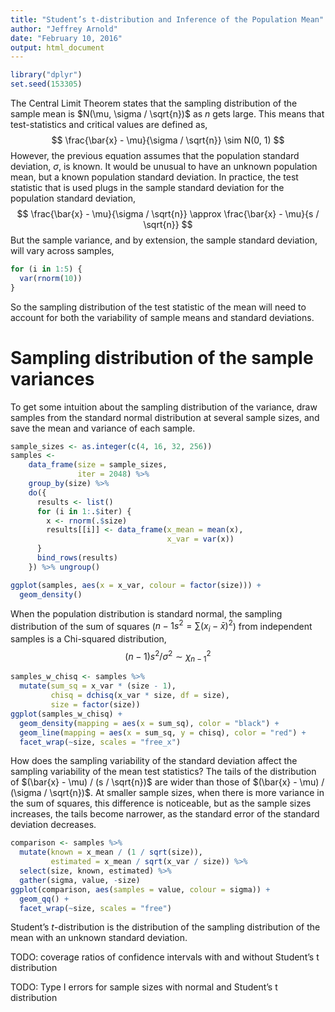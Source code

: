 ```yaml
---
title: "Student’s t-distribution and Inference of the Population Mean"
author: "Jeffrey Arnold"
date: "February 10, 2016"
output: html_document
---
```


```r
library("dplyr")
set.seed(153305)
```

The Central Limit Theorem states that the sampling distribution of the sample 
mean is $N(\mu, \sigma / \sqrt{n})$ as $n$ gets large.
This means that test-statistics and critical values are defined as,
$$
\frac{\bar{x} - \mu}{\sigma / \sqrt{n}} \sim N(0, 1)
$$
However, the previous equation assumes that the population standard deviation, $\sigma$, is known.
It would be unusual to have an unknown population mean, but a known population standard deviation.
In practice, the test statistic that is used plugs in the sample standard deviation for the population standard deviation,
$$
\frac{\bar{x} - \mu}{\sigma / \sqrt{n}} \approx \frac{\bar{x} - \mu}{s / \sqrt{n}}
$$
But the sample variance, and by extension, the sample standard deviation, will vary across samples,
```r
for (i in 1:5) {
  var(rnorm(10))
}
```
So the sampling distribution of the test statistic of the mean will need to account for both the variability of sample means and standard deviations.

# Sampling distribution of the sample variances

To get some intuition about the sampling distribution of the variance, draw samples from the standard normal distribution at several sample sizes, and save the mean and variance of each sample.
```r
sample_sizes <- as.integer(c(4, 16, 32, 256))
samples <-
    data_frame(size = sample_sizes,
               iter = 2048) %>%
    group_by(size) %>%
    do({
      results <- list()
      for (i in 1:.$iter) {
        x <- rnorm(.$size)
        results[[i]] <- data_frame(x_mean = mean(x),
                                   x_var = var(x))
      }
      bind_rows(results)
    }) %>% ungroup()
```

```r
ggplot(samples, aes(x = x_var, colour = factor(size))) +
  geom_density()
```
When the population distribution is standard normal, the sampling distribution of the sum of squares ($n - 1 s ^ 2 = \sum (x_i - \bar{x})^2$) from independent samples is a Chi-squared distribution,
$$
(n - 1) s^2  / \sigma^2 \sim \chi^2_{n - 1}
$$
```r
samples_w_chisq <- samples %>%
  mutate(sum_sq = x_var * (size - 1),
         chisq = dchisq(x_var * size, df = size),
         size = factor(size))
ggplot(samples_w_chisq) +
  geom_density(mapping = aes(x = sum_sq), color = "black") +
  geom_line(mapping = aes(x = sum_sq, y = chisq), color = "red") +
  facet_wrap(~size, scales = "free_x")
```

How does the sampling variability of the standard deviation affect the sampling variability of the mean test statistics?
The tails of the distribution of $(\bar{x} - \mu) / (s / \sqrt{n})$ are wider than those of $(\bar{x} - \mu) / (\sigma / \sqrt{n})$.
At smaller sample sizes, when there is more variance in the sum of squares, this difference is noticeable, but as the sample sizes increases, the tails become narrower, as the standard error of the standard deviation decreases.
```r
comparison <- samples %>%
  mutate(known = x_mean / (1 / sqrt(size)),
         estimated = x_mean / sqrt(x_var / size)) %>%
  select(size, known, estimated) %>%
  gather(sigma, value, -size)
ggplot(comparison, aes(samples = value, colour = sigma)) +
  geom_qq() +
  facet_wrap(~size, scales = "free")
```

Student's $t$-distribution is the distribution of the sampling distribution of the mean with an unknown standard deviation.


TODO: coverage ratios of confidence intervals with and without Student's t distribution

TODO: Type I errors for sample sizes with normal and Student's t distribution


